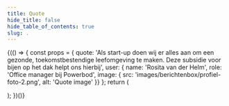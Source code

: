 ```yaml
---
title: Quote
hide_title: false
hide_table_of_contents: true
slug: .
---
```



{(() => {
const props = { quote: 'Als start-up doen wij er alles aan om een gezonde, toekomstbestendige leefomgeving te maken. Deze subsidie voor bijen op het dak helpt ons hierbij', user: { name: 'Rosita van der Helm', role: 'Office manager bij Powerbod', image: { src: 'images/berichtenbox/profiel-foto-2.png', alt: 'Quote image' }} };
return (

<ComponentExample storyName="componenten-quote--default">
  <Quote {...props} />
</ComponentExample>
); })()}

<Documentation />
